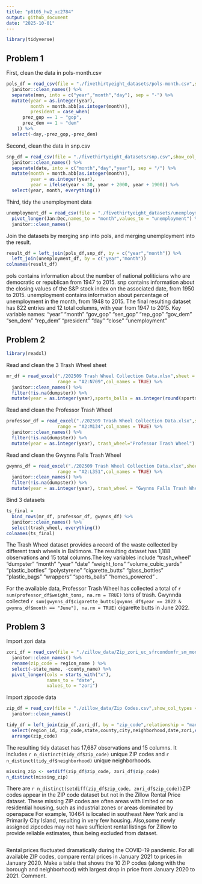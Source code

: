 ```yaml
---
title: "p8105_hw2_xc2784"
output: github_document
date: "2025-10-01"
---
```


```r
library(tidyverse)
```


## Problem 1
First, clean the data in pols-month.csv
```r
pols_df = read_csv(file = "./fivethirtyeight_datasets/pols-month.csv",show_col_types = FALSE) %>% 
  janitor::clean_names() %>% 
  separate(mon, into = c("year","month","day"), sep = "-") %>% 
  mutate(year = as.integer(year), 
         month = month.abb[as.integer(month)],
         president = case_when(
      prez_gop == 1 ~ "gop",
      prez_dem == 1 ~ "dem"
    )) %>%
  select(-day,-prez_gop,-prez_dem)
```
Second, clean the data in snp.csv 
```r
snp_df = read_csv(file = "./fivethirtyeight_datasets/snp.csv",show_col_types = FALSE) %>% 
  janitor::clean_names() %>% 
  separate(date, into = c("month","day","year"), sep = "/") %>% 
  mutate(month = month.abb[as.integer(month)],
         year = as.integer(year),  
         year = ifelse(year < 30, year + 2000, year + 1900)) %>% 
  select(year, month, everything())

```

Third, tidy the unemployment data
```r
unemployment_df = read_csv(file = "./fivethirtyeight_datasets/unemployment.csv", show_col_types = FALSE) %>% 
  pivot_longer(Jan:Dec,names_to = "month",values_to = "unemployment") %>%
  janitor::clean_names() 
```

Join the datasets by merging snp into pols, and merging unemployment into the result.
```r
result_df = left_join(pols_df,snp_df, by = c("year","month")) %>% 
  left_join(unemployment_df, by = c("year","month"))
colnames(result_df)
```
pols contains information about the number of national politicians who are democratic or republican from 1947 to 2015.
snp contains information about the closing values of the S&P stock index on the associated date, from 1950 to 2015.
unemployment contains information about percentage of unemployment in the month, from 1948 to 2015.
The final resulting dataset has 822 entries and 12 total columns, with year from 1947 to 2015. Key variable names:  "year"         "month"        "gov_gop"      "sen_gop"      "rep_gop"     "gov_dem"      "sen_dem"      "rep_dem"      "president"    "day"  "close"        "unemployment"

## Problem 2

```r
library(readxl)
```
Read and clean the 3 Trash Wheel sheet
```r
mr_df = read_excel("./202509 Trash Wheel Collection Data.xlsx",sheet = "Mr. Trash Wheel",
                   range = "A2:N709",col_names = TRUE) %>% 
  janitor::clean_names() %>% 
  filter(!is.na(dumpster)) %>%
  mutate(year = as.integer(year),sports_balls = as.integer(round(sports_balls, 0)),trash_wheel="Mr. Trash Wheel")
```
Read and clean the Professor Trash Wheel
```r
professor_df = read_excel("./202509 Trash Wheel Collection Data.xlsx",sheet = "Professor Trash Wheel",
                   range = "A2:M134",col_names = TRUE) %>% 
  janitor::clean_names() %>% 
  filter(!is.na(dumpster)) %>% 
  mutate(year = as.integer(year), trash_wheel="Professor Trash Wheel")
```
Read and clean the Gwynns Falls Trash Wheel
```r
gwynns_df = read_excel("./202509 Trash Wheel Collection Data.xlsx",sheet = "Gwynns Falls Trash Wheel",
                   range = "A2:L351",col_names = TRUE) %>% 
  janitor::clean_names() %>% 
  filter(!is.na(dumpster)) %>% 
  mutate(year = as.integer(year), trash_wheel = "Gwynns Falls Trash Wheel")
```
Bind 3 datasets
```r
ts_final = 
  bind_rows(mr_df, professor_df, gwynns_df) %>% 
  janitor::clean_names() %>% 
  select(trash_wheel, everything())
colnames(ts_final)
```
The Trash Wheel dataset provides a record of the waste collected by different trash wheels in Baltimore. 
The resulting dataset has 1,188 observations and 15 total columns.The key variables include  "trash_wheel"        "dumpster"           "month"              "year"               "date"               "weight_tons"        "volume_cubic_yards" "plastic_bottles"    "polystyrene"        "cigarette_butts"    "glass_bottles"      "plastic_bags"       "wrappers"           "sports_balls"       "homes_powered" .

For the available data, Professor Trash Wheel has collected a total of `r sum(professor_df$weight_tons, na.rm = TRUE)` tons of trash. 
Gwynnda collected `r sum(gwynns_df$cigarette_butts[gwynns_df$year == 2022 & gwynns_df$month == "June"], na.rm = TRUE)` cigarette butts in June 2022.

## Problem 3
Import zori data
```r
zori_df = read_csv(file = "./zillow_data/Zip_zori_uc_sfrcondomfr_sm_month_NYC.csv",show_col_types = FALSE) %>% 
  janitor::clean_names() %>% 
  rename(zip_code = region_name ) %>% 
  select(-state_name, -county_name) %>% 
  pivot_longer(cols = starts_with("x"),
               names_to = "date",
               values_to = "zori")
```

Import zipcode data
```r
zip_df = read_csv(file = "./zillow_data/Zip Codes.csv",show_col_types = FALSE) %>% 
  janitor::clean_names() 
```

```r
tidy_df = left_join(zip_df,zori_df, by = "zip_code",relationship = "many-to-many") %>% 
  select(region_id, zip_code,state,county,city,neighborhood,date,zori,everything()) %>% 
  arrange(zip_code)
```

The resulting tidy dataset has 17,687 observations and 15 columns. It includes `r n_distinct(tidy_df$zip_code)` unique ZIP codes and 
`r n_distinct(tidy_df$neighborhood)` unique neighborhoods.

```r
missing_zip <- setdiff(zip_df$zip_code, zori_df$zip_code)
n_distinct(missing_zip)
```

There are `r n_distinct(setdiff(zip_df$zip_code, zori_df$zip_code))`ZIP codes appear in the ZIP code dataset but not in the Zillow Rental Price dataset. These missing ZIP codes are often areas with limited or no residential housing, such as industrial zones or areas dominated by openspace For example, 10464 is located in southeast New York and is Primarily City Island, resulting in very few housing. Also,some newly assigned zipcodes may not have sufficient rental listings for Zillow to provide reliable estimates, thus being excluded from dataset.

```r

```


Rental prices fluctuated dramatically during the COVID-19 pandemic. For all available ZIP codes, compare rental prices in January 2021 to prices in January 2020. Make a table that shows the 10 ZIP codes (along with the borough and neighborhood) with largest drop in price from January 2020 to 2021. Comment.



